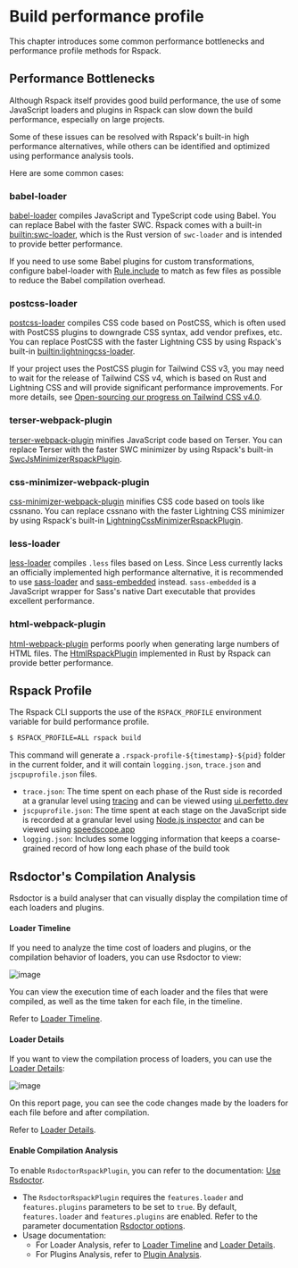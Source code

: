 
# Build performance profile

This chapter introduces some common performance bottlenecks and performance profile methods for Rspack.

## Performance Bottlenecks

Although Rspack itself provides good build performance, the use of some JavaScript loaders and plugins in Rspack can slow down the build performance, especially on large projects.

Some of these issues can be resolved with Rspack's built-in high performance alternatives, while others can be identified and optimized using performance analysis tools.

Here are some common cases:

### babel-loader

[babel-loader](https://github.com/babel/babel-loader) compiles JavaScript and TypeScript code using Babel. You can replace Babel with the faster SWC. Rspack comes with a built-in [builtin:swc-loader](/guide/features/builtin-swc-loader), which is the Rust version of `swc-loader` and is intended to provide better performance.

If you need to use some Babel plugins for custom transformations, configure babel-loader with [Rule.include](/config/module#ruleinclude) to match as few files as possible to reduce the Babel compilation overhead.

### postcss-loader

[postcss-loader](https://github.com/postcss/postcss-loader) compiles CSS code based on PostCSS, which is often used with PostCSS plugins to downgrade CSS syntax, add vendor prefixes, etc. You can replace PostCSS with the faster Lightning CSS by using Rspack's built-in [builtin:lightningcss-loader](/guide/features/builtin-lightningcss-loader).

If your project uses the PostCSS plugin for Tailwind CSS v3, you may need to wait for the release of Tailwind CSS v4, which is based on Rust and Lightning CSS and will provide significant performance improvements. For more details, see [Open-sourcing our progress on Tailwind CSS v4.0](https://tailwindcss.com/blog/tailwindcss-v4-alpha).

### terser-webpack-plugin

[terser-webpack-plugin](https://github.com/webpack-contrib/terser-webpack-plugin) minifies JavaScript code based on Terser. You can replace Terser with the faster SWC minimizer by using Rspack's built-in [SwcJsMinimizerRspackPlugin](/plugins/rspack/swc-js-minimizer-rspack-plugin).

### css-minimizer-webpack-plugin

[css-minimizer-webpack-plugin](https://github.com/webpack-contrib/css-minimizer-webpack-plugin) minifies CSS code based on tools like cssnano. You can replace cssnano with the faster Lightning CSS minimizer by using Rspack's built-in [LightningCssMinimizerRspackPlugin](/plugins/rspack/lightning-css-minimizer-rspack-plugin).

### less-loader

[less-loader](https://github.com/webpack-contrib/less-loader) compiles `.less` files based on Less. Since Less currently lacks an officially implemented high performance alternative, it is recommended to use [sass-loader](https://github.com/webpack-contrib/sass-loader) and [sass-embedded](https://www.npmjs.com/package/sass-embedded) instead. `sass-embedded` is a JavaScript wrapper for Sass's native Dart executable that provides excellent performance.

### html-webpack-plugin

[html-webpack-plugin](https://github.com/jantimon/html-webpack-plugin) performs poorly when generating large numbers of HTML files. The [HtmlRspackPlugin](/plugins/rspack/html-rspack-plugin) implemented in Rust by Rspack can provide better performance.

## Rspack Profile

The Rspack CLI supports the use of the `RSPACK_PROFILE` environment variable for build performance profile.

```sh
$ RSPACK_PROFILE=ALL rspack build
```

This command will generate a `.rspack-profile-${timestamp}-${pid}` folder in the current folder, and it will contain `logging.json`, `trace.json` and `jscpuprofile.json` files.

- `trace.json`: The time spent on each phase of the Rust side is recorded at a granular level using [tracing](https://github.com/tokio-rs/tracing) and can be viewed using [ui.perfetto.dev](https://ui.perfetto.dev/)
- `jscpuprofile.json`: The time spent at each stage on the JavaScript side is recorded at a granular level using [Node.js inspector](https://nodejs.org/dist/latest-v18.x/docs/api/inspector.html) and can be viewed using [speedscope.app](https://www.speedscope.app/)
- `logging.json`: Includes some logging information that keeps a coarse-grained record of how long each phase of the build took

## Rsdoctor's Compilation Analysis

Rsdoctor is a build analyser that can visually display the compilation time of each loaders and plugins.

#### Loader Timeline

If you need to analyze the time cost of loaders and plugins, or the compilation behavior of loaders, you can use Rsdoctor to view:

![image](https://assets.rspack.dev/others/assets/rsdoctor/rsdoctor-loader-timeline.png)

You can view the execution time of each loader and the files that were compiled, as well as the time taken for each file, in the timeline.

Refer to [Loader Timeline](https://rsdoctor.dev/guide/usage/loaders-timeline).

#### Loader Details

If you want to view the compilation process of loaders, you can use the [Loader Details](https://rsdoctor.dev/guide/usage/loaders-analysis):

![image](https://assets.rspack.dev/others/assets/rsdoctor/rsdoctor-analyze-code.png)

On this report page, you can see the code changes made by the loaders for each file before and after compilation.

Refer to [Loader Details](https://rsdoctor.dev/guide/usage/loaders-analysis).

#### Enable Compilation Analysis

To enable `RsdoctorRspackPlugin`, you can refer to the documentation: [Use Rsdoctor](/guide/optimization/use-rsdoctor).

- The `RsdoctorRspackPlugin` requires the `features.loader` and `features.plugins` parameters to be set to `true`. By default, `features.loader` and `features.plugins` are enabled. Refer to the parameter documentation [Rsdoctor options](https://rsdoctor.dev/config/options/options#features).
- Usage documentation:
  - For Loader Analysis, refer to [Loader Timeline](https://rsdoctor.dev/guide/usage/loaders-timeline) and [Loader Details](https://rsdoctor.dev/guide/usage/loaders-analysis).
  - For Plugins Analysis, refer to [Plugin Analysis](https://rsdoctor.dev/guide/usage/plugins-analysis).
